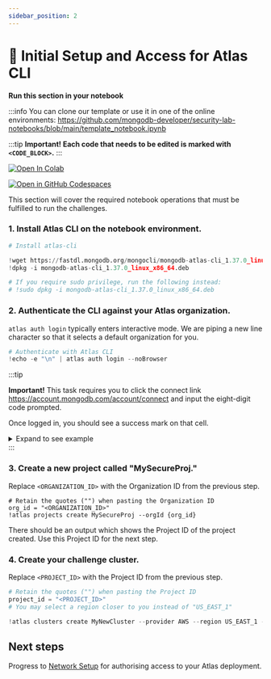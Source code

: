 ```yaml
---
sidebar_position: 2
---
```


# 👐 Initial Setup and Access for Atlas CLI

**Run this section in your notebook**

:::info
 You can clone our template or use it in one of the online environments: https://github.com/mongodb-developer/security-lab-notebooks/blob/main/template_notebook.ipynb

:::tip
 **Important! Each code that needs to be edited is marked with `<CODE_BLOCK>`.**
:::

[![Open In Colab](https://colab.research.google.com/assets/colab-badge.svg)](https://colab.research.google.com/github/mongodb-developer/security-lab-notebooks/blob/main/template_notebook.ipynb)

[![Open in GitHub Codespaces](https://github.com/codespaces/badge.svg)](https://github.com/codespaces/new?hide_repo_select=true&ref=main&repo=mongodb-developer/security-lab-notebooks)

This section will cover the required notebook operations that must be fulfilled to run the challenges.

### 1. Install Atlas CLI on the notebook environment.
```python
# Install atlas-cli

!wget https://fastdl.mongodb.org/mongocli/mongodb-atlas-cli_1.37.0_linux_x86_64.deb
!dpkg -i mongodb-atlas-cli_1.37.0_linux_x86_64.deb

# If you require sudo privilege, run the following instead:
# !sudo dpkg -i mongodb-atlas-cli_1.37.0_linux_x86_64.deb
```

### 2. Authenticate the CLI against your Atlas organization.

`atlas auth login` typically enters interactive mode. 
We are piping a new line character so that it selects a default organization for you. 

```python
# Authenticate with Atlas CLI
!echo -e "\n" | atlas auth login --noBrowser
```


:::tip

**Important!** This task requires you to click the connect link https://account.mongodb.com/account/connect and input the eight-digit code prompted. 

Once logged in, you should see a success mark on that cell.


<details>
<summary> Expand to see example </summary>

Run the cell and get the verification code as well as the authentication link and open it in a new tab:


<img src="../img/Init_CLI.png" />

Proceed to login into https://account.mongodb.com/account/connect  and provide the code in the opened authentication tab:

<img src="../img/InputKey.png" />

Confirm the CLI access and go back to the notebook:

<img src="../img/AuthCLI.png" />

You should see an output in the notebook cell similar to:


```
To verify your account, copy your one-time verification code:
X9G4-KP98

Paste the code in the browser when prompted to activate your Atlas CLI. Your code will expire after 10 minutes.

To continue, go to https://account.mongodb.com/account/connect
Successfully logged in as pavel.duchovny@mongodb.com.

...
```


Take a note of the relevant Organization ID for next steps and "STOP" the cell.

<img src="../img/SuccessPhase.png" />

Take a note of the relevant Organization ID for next step.

</details>
:::

### 3. Create a new project called "MySecureProj."
Replace `<ORGANIZATION_ID>` with the Organization ID from the previous step.
```
# Retain the quotes ("") when pasting the Organization ID
org_id = "<ORGANIZATION_ID>"
!atlas projects create MySecureProj --orgId {org_id}
```
There should be an output which shows the Project ID of the project created. Use this Project ID for the next step.


### 4. Create your challenge cluster.
Replace `<PROJECT_ID>` with the Project ID from the previous step.
```python
# Retain the quotes ("") when pasting the Project ID
project_id = "<PROJECT_ID>"
# You may select a region closer to you instead of "US_EAST_1"

!atlas clusters create MyNewCluster --provider AWS --region US_EAST_1 --tier M0 --projectId {project_id}
```

## Next steps

Progress to [Network Setup](./atlas) for authorising access to your Atlas deployment.
